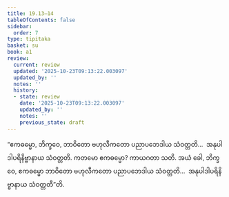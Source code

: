 ```yaml
---
title: 19.13–14
tableOfContents: false
sidebar:
  order: 7
type: tipitaka
basket: su
book: a1
review:
  current: review
  updated: '2025-10-23T09:13:22.003097'
  updated_by: ''
  notes: ''
  history:
  - state: review
    date: '2025-10-23T09:13:22.003097'
    updated_by: ''
    notes: ''
    previous_state: draft
---
```



<ReviewStatus review={frontmatter.review} showDetails={true} />

<HypothesisAnnotation frontmatter={frontmatter} />

<DynamicBreadcrumb />

<Division number="575–576" book="a1" e="ch" v="15">

<Paragraph number="464" book="a1">
“ဧကဓမ္မော, ဘိက္ခဝေ, ဘာဝိတော ဗဟုလီကတော ပညာပဘေဒါယ သံဝတ္တတိ…  အနုပါဒါပရိနိဗ္ဗာနာယ သံဝတ္တတိ. ကတမော ဧကဓမ္မော? ကာယဂတာ သတိ. အယံ ခေါ, ဘိက္ခဝေ, ဧကဓမ္မော ဘာဝိတော ဗဟုလီကတော ပညာပဘေဒါယ သံဝတ္တတိ…  အနုပါဒါပရိနိဗ္ဗာနာယ သံဝတ္တတီ”တိ.
</Paragraph>
</Division>